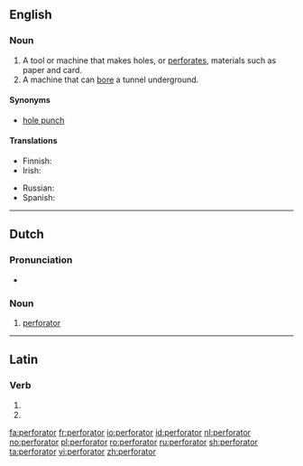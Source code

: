==English==

===Noun===
{{en-noun}}

# A tool or machine that makes holes, or [[perforate]]s, materials such as paper and card.
# A machine that can [[bore]] a tunnel underground.

====Synonyms====
* [[hole punch]]

====Translations====
{{trans-see|hole punch}}

{{trans-top|machine that bores}}
* Finnish: {{t+|fi|pora}}
* Irish: {{t|ga|polltóir|m}}
{{trans-mid}}
* Russian: {{t+|ru|сверло|n|tr=sverló|sc=Cyrl}}
* Spanish: {{t|es|máquina perforadora|f}}
{{trans-bottom}}

----

==Dutch==

===Pronunciation===
* {{audio|Nl-perforator.ogg|Audio|lang=nl}}

===Noun===
{{nl-noun|m|-s|pl2=-:en|perforatortje}}

# [[#Dutch|perforator]]

----

==Latin==

===Verb===
{{la-verb-form|perforātor}}

# {{inflection of|perforō||2|s|futr|pasv|impr|lang=la}}
# {{inflection of|perforō||3|s|futr|pasv|impr|lang=la}}

[[fa:perforator]]
[[fr:perforator]]
[[io:perforator]]
[[id:perforator]]
[[nl:perforator]]
[[no:perforator]]
[[pl:perforator]]
[[ro:perforator]]
[[ru:perforator]]
[[sh:perforator]]
[[ta:perforator]]
[[vi:perforator]]
[[zh:perforator]]
